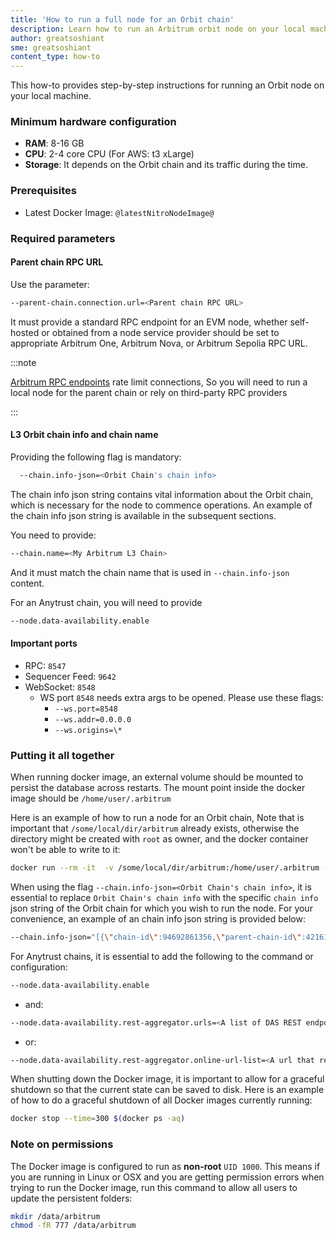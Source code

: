 ```yaml
---
title: 'How to run a full node for an Orbit chain'
description: Learn how to run an Arbitrum orbit node on your local machine.
author: greatsoshiant
sme: greatsoshiant
content_type: how-to
---
```


This how-to provides step-by-step instructions for running an Orbit node on your local machine.

### Minimum hardware configuration

- **RAM**: 8-16 GB
- **CPU**: 2-4 core CPU (For AWS: t3 xLarge)
- **Storage**: It depends on the Orbit chain and its traffic during the time.

### Prerequisites

- Latest Docker Image: <code>@latestNitroNodeImage@</code>

### Required parameters

#### Parent chain RPC URL

Use the parameter:

```bash
--parent-chain.connection.url=<Parent chain RPC URL>
```

It must provide a standard RPC endpoint for an EVM node, whether self-hosted or obtained from a node service provider should be set to appropriate Arbitrum One, Arbitrum Nova, or Arbitrum Sepolia RPC URL.
    
:::note

[Arbitrum RPC endpoints](/node-running/node-providers.mdx/#rpc-endpoints) rate limit connections, So you will need to run a local node for the parent chain or rely on third-party RPC providers

:::

#### L3 Orbit chain info and chain name

Providing the following flag is mandatory:
  
```bash
  --chain.info-json=<Orbit Chain's chain info>
```
    
The chain info json string contains vital information about the Orbit chain, which is necessary for the node to commence operations. An example of the chain info json string is available in the subsequent sections.
    
You need to provide:

```bash
--chain.name=<My Arbitrum L3 Chain>
```

And it must match the chain name that is used in `--chain.info-json` content.


For an Anytrust chain, you will need to provide 

```bash
--node.data-availability.enable
  ```

#### Important ports

- RPC: `8547`
- Sequencer Feed: `9642`
- WebSocket: `8548`
  - WS port `8548` needs extra args to be opened. Please use these flags:
    - `--ws.port=8548`
    - `--ws.addr=0.0.0.0`
    - `--ws.origins=\*`

### Putting it all together

When running docker image, an external volume should be mounted to persist the database across restarts. The mount point inside the docker image should be `/home/user/.arbitrum`

Here is an example of how to run a node for an Orbit chain, Note that is important that `/some/local/dir/arbitrum` already exists, otherwise the directory might be created with `root` as owner, and the docker container won't be able to write to it:

```bash
docker run --rm -it  -v /some/local/dir/arbitrum:/home/user/.arbitrum -p 0.0.0.0:8547:8547 -p 0.0.0.0:8548:8548 @latestNitroNodeImage@ --parent-chain.connection.url=<Parent chain RPC URL> --chain.id=<L3ChainId> --chain.name=<My Arbitrum L3 Chain> --http.api=net,web3,eth --http.corsdomain=* --http.addr=0.0.0.0 --http.vhosts=* --chain.info-json=<Orbit Chain's chain info>
```

When using the flag `--chain.info-json=<Orbit Chain's chain info>`, it is essential to replace `Orbit Chain's chain info` with the specific `chain info` json string of the Orbit chain for which you wish to run the node. For your convenience, an example of an chain info json string is provided below:

```bash
--chain.info-json="[{\"chain-id\":94692861356,\"parent-chain-id\":421614,\"chain-name\":\"My Arbitrum L3 Chain\",\"chain-config\":{\"chainId\":94692861356,\"homesteadBlock\":0,\"daoForkBlock\":null,\"daoForkSupport\":true,\"eip150Block\":0,\"eip150Hash\":\"0x0000000000000000000000000000000000000000000000000000000000000000\",\"eip155Block\":0,\"eip158Block\":0,\"byzantiumBlock\":0,\"constantinopleBlock\":0,\"petersburgBlock\":0,\"istanbulBlock\":0,\"muirGlacierBlock\":0,\"berlinBlock\":0,\"londonBlock\":0,\"clique\":{\"period\":0,\"epoch\":0},\"arbitrum\":{\"EnableArbOS\":true,\"AllowDebugPrecompiles\":false,\"DataAvailabilityCommittee\":false,\"InitialArbOSVersion\":10,\"InitialChainOwner\":\"0xAde4000C87923244f0e95b41f0e45aa3C02f1Bb2\",\"GenesisBlockNum\":0}},\"rollup\":{\"bridge\":\"0xde835286442c6446E36992c036EFe261AcD87F6d\",\"inbox\":\"0x0592d3861Ea929B5d108d915c36f64EE69418049\",\"sequencer-inbox\":\"0xf9d77199288f00440Ed0f494Adc0005f362c17b1\",\"rollup\":\"0xF5A42aDA664E7c2dFE9DDa4459B927261BF90E09\",\"validator-utils\":\"0xB11EB62DD2B352886A4530A9106fE427844D515f\",\"validator-wallet-creator\":\"0xEb9885B6c0e117D339F47585cC06a2765AaE2E0b\",\"deployed-at\":1764099}}]"
```

For Anytrust chains, it is essential to add the following to the command or configuration: 

```bash
--node.data-availability.enable 
```

- and: 

```bash
--node.data-availability.rest-aggregator.urls=<A list of DAS REST endpoints>
```
  
- or: 
  
```bash
--node.data-availability.rest-aggregator.online-url-list=<A url that returns a list of the DAS REST endpoints>
```

When shutting down the Docker image, it is important to allow for a graceful shutdown so that the current state can be saved to disk. Here is an example of how to do a graceful shutdown of all Docker images currently running:

```bash
docker stop --time=300 $(docker ps -aq)
```

### Note on permissions

The Docker image is configured to run as **non-root** `UID 1000`. This means if you are running in Linux or OSX and you are getting permission errors when trying to run the Docker image, run this command to allow all users to update the persistent folders:

```bash
mkdir /data/arbitrum
chmod -fR 777 /data/arbitrum
```
